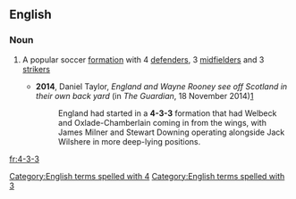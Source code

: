 ==English==

===Noun===
{{en-noun|-}}

# {{lb|en|football}} A popular soccer [[formation]] with 4 [[defender]]s, 3 [[midfielder]]s and 3 [[striker]]s
#* '''2014''', Daniel Taylor, ''England and Wayne Rooney see off Scotland in their own back yard'' (in ''The Guardian'', 18 November 2014)[http://www.theguardian.com/football/2014/nov/18/scotland-england-international-friendly-match-report]
#*: England had started in a '''4-3-3''' formation that had Welbeck and Oxlade-Chamberlain coming in from the wings, with James Milner and Stewart Downing operating alongside Jack Wilshere in more deep-lying positions.

[[Category:English terms spelled with 4]]
[[Category:English terms spelled with 3]]
[[fr:4-3-3]]